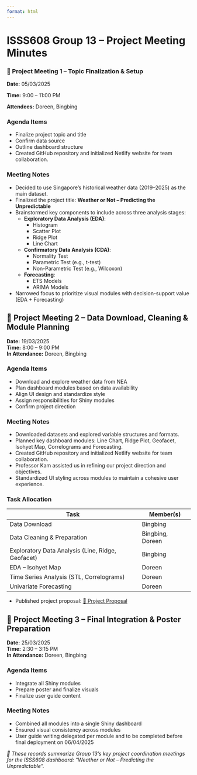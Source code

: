 ```yaml
---
format: html
---
```


# ISSS608 Group 13 – Project Meeting Minutes

### 📝 Project Meeting 1 – Topic Finalization & Setup

**Date:** 05/03/2025

**Time:** 9:00 – 11:00 PM

**Attendees:** Doreen, Bingbing

### Agenda Items

-   Finalize project topic and title\
-   Confirm data source\
-   Outline dashboard structure\
-   Created GitHub repository and initialized Netlify website for team collaboration.

### Meeting Notes

-   Decided to use Singapore’s historical weather data (2019–2025) as the main dataset.\
-   Finalized the project title: **Weather or Not – Predicting the Unpredictable**\
-   Brainstormed key components to include across three analysis stages:
    -   **Exploratory Data Analysis (EDA)**:
        -   Histogram\
        -   Scatter Plot\
        -   Ridge Plot\
        -   Line Chart\
    -   **Confirmatory Data Analysis (CDA)**:
        -   Normality Test\
        -   Parametric Test (e.g., t-test)\
        -   Non-Parametric Test (e.g., Wilcoxon)\
    -   **Forecasting**:
        -   ETS Models\
        -   ARIMA Models\
-   Narrowed focus to prioritize visual modules with decision-support value (EDA + Forecasting)\

## 📝 Project Meeting 2 – Data Download, Cleaning & Module Planning

**Date:** 19/03/2025\
**Time:** 8:00 – 9:00 PM\
**In Attendance:** Doreen, Bingbing

### Agenda Items

-   Download and explore weather data from NEA\
-   Plan dashboard modules based on data availability\
-   Align UI design and standardize style\
-   Assign responsibilities for Shiny modules\
-   Confirm project direction

### Meeting Notes

-   Downloaded datasets and explored variable structures and formats.
-   Planned key dashboard modules: Line Chart, Ridge Plot, Geofacet, Isohyet Map, Correlograms and Forecasting.
-   Created GitHub repository and initialized Netlify website for team collaboration.
-   Professor Kam assisted us in refining our project direction and objectives.
-   Standardized UI styling across modules to maintain a cohesive user experience.

### Task Allocation

| Task                                              | Member(s)        |
|---------------------------------------------------|------------------|
| Data Download                                     | Bingbing         |
| Data Cleaning & Preparation                       | Bingbing, Doreen |
| Exploratory Data Analysis (Line, Ridge, Geofacet) | Bingbing         |
| EDA – Isohyet Map                                 | Doreen           |
| Time Series Analysis (STL, Correlograms)          | Doreen           |
| Univariate Forecasting                            | Doreen           |

-   Published project proposal: [🔗 Project Proposal](https://vaagroup13.netlify.app/team/project_proposal)

## 📝 Project Meeting 3 – Final Integration & Poster Preparation

**Date:** 25/03/2025\
**Time:** 2:30 – 3:15 PM\
**In Attendance:** Doreen, Bingbing

### Agenda Items

-   Integrate all Shiny modules\
-   Prepare poster and finalize visuals\
-   Finalize user guide content

### Meeting Notes

-   Combined all modules into a single Shiny dashboard\
-   Ensured visual consistency across modules\
-   User guide writing delegated per module and to be completed before final deployment on 06/04/2025

*📒 These records summarize Group 13’s key project coordination meetings for the ISSS608 dashboard: "Weather or Not – Predicting the Unpredictable".*
